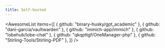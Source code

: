 ```yaml
---
title: Self-hosted
---
```


<AwesomeList
  items={[
    { github: "binary-husky/gpt_academic" },
    { github: "dani-garcia/vaultwarden" },
    { github: "immich-app/immich" },
    { github: "lobehub/lobe-chat" },
    { github: "qkqpttgf/OneManager-php" },
    { github: "Stirling-Tools/Stirling-PDF" },
  ]}
/>
